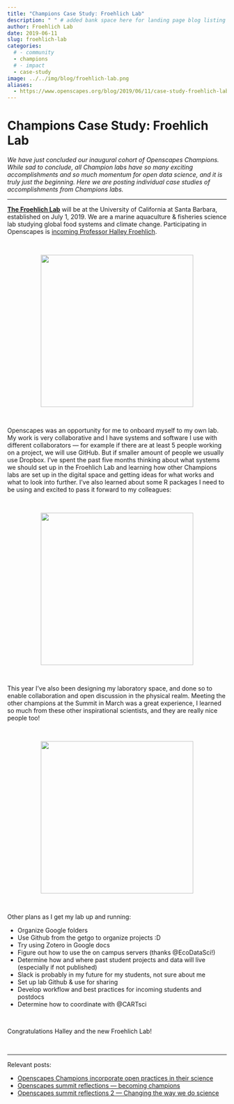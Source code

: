```yaml
---
title: "Champions Case Study: Froehlich Lab"
description: " " # added bank space here for landing page blog listing (will print first few lines of blog if not)
author: Froehlich Lab
date: 2019-06-11
slug: froehlich-lab
categories:
  # - community
  - champions
  # - impact
  - case-study
image: ../../img/blog/froehlich-lab.png
aliases: 
  - https://www.openscapes.org/blog/2019/06/11/case-study-froehlich-lab/
---
```


# Champions Case Study: Froehlich Lab 

*We have just concluded our inaugural cohort of Openscapes Champions. While sad to conclude, all Champion labs have so many exciting accomplishments and so much momentum for open data science, and it is truly just the beginning. Here we are posting individual case studies of accomplishments from Champions labs.*

---

[**The Froehlich Lab**](https://halleyfroehlich.wordpress.com/) will be at the University of California at Santa Barbara, established on July 1, 2019. We are a marine aquaculture & fisheries science lab studying global food systems and climate change. Participating in Openscapes is [incoming Professor Halley Froehlich](https://halleyfroehlich.wordpress.com/).

<br> 

<center>
  <a><img src="/img/blog/froehlich-lab.png" width="350px"></a>
</center>

<br>

Openscapes was an opportunity for me to onboard myself to my own lab. My work is very collaborative and I have systems and software I use with different collaborators — for example if there are at least 5 people working on a project, we will use GitHub. But if smaller amount of people we usually use Dropbox. I've spent the past five months thinking about what systems we should set up in the Froehlich Lab and learning how other Champions labs are set up in the digital space and getting ideas for what works and what to look into further. I've also learned about some R packages I need to be using and excited to pass it forward to my colleagues:


<br> 

<center>
 <a href="https://twitter.com/DocFroehlich/status/1085990833571020800">
    <img src="/img/blog/halley-rnoaa-tweet.png" width="350px">
  </a>
</center>

<br>

This year I've also been designing my laboratory space, and done so to enable collaboration and open discussion in the physical realm. Meeting the other champions at the Summit in March was a great experience, I learned so much from these other inspirational scientists, and they are really nice people too!

<br> 

<center>
  <a href="https://twitter.com/DocFroehlich/status/1112053451175817222">
  <img src="/img/blog/halley-summit-tweet.png" width="350px">
  </a>
</center>

<br>


Other plans as I get my lab up and running: 

- Organize Google folders
- Use Github from the getgo to organize projects :D
- Try using Zotero in Google docs
- Figure out how to use the on campus servers (thanks @EcoDataSci!)
- Determine how and where past student projects and data will live (especially if not published)
- Slack is probably in my future for my students, not sure about me
- Set up lab Github & use for sharing
- Develop workflow and best practices for incoming students and postdocs
- Determine how to coordinate with  @CARTsci



<br>

Congratulations Halley and the new Froehlich Lab! 

<br>

---

Relevant posts: 

- [Openscapes Champions incorporate open practices in their science](https://www.openscapes.org/blog/2019/03/27/champions-incorporate-open-science/)
- [Openscapes summit reflections — becoming champions](https://www.openscapes.org/blog/2019/04/08/summit-reflections1/)
- [Openscapes summit reflections 2 — Changing the way we do science](https://www.openscapes.org/blog/2019/04/25/summit-reflections2/)

<br>

